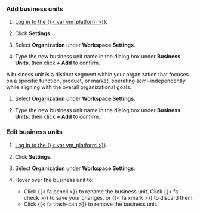 ### Add business units

:::: {.content-visible unless-format="revealjs"}
1. [Log in to the {{< var vm_platform >}}]({{< var vm_url >}}).

1. Click **Settings**. 

1. Select **Organization** under **Workspace Settings**.

1. Type the new business unit name in the dialog box under **Business Units**, then click **+ Add** to confirm.
::::

:::: {.content-hidden unless-format="revealjs"}
A business unit is a distinct segment within your organization that focuses on a specific function, product, or market, operating semi-independently while aligning with the overall organizational goals.

1. Select **Organization** under **Workspace Settings**.

1. Type the new business unit name in the dialog box under **Business Units**, then click **+ Add** to confirm.
::::

:::: {.content-visible unless-format="revealjs"}
### Edit business units

1. [Log in to the {{< var vm_platform >}}]({{< var vm_url >}}).

1. Click **Settings**. 

1. Select **Organization** under **Workspace Settings**.

1. Hover over the business unit to:
   - Click {{< fa pencil >}} to rename the business unit. Click {{< fa check >}} to save your changes, or {{< fa xmark >}} to discard them.
   - Click {{< fa trash-can >}} to remove the business unit.
::::
